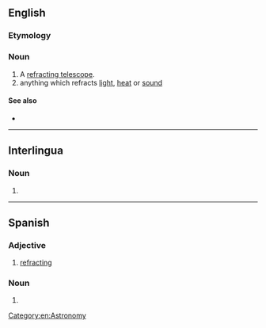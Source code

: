 ==English==
{{wikipedia}}

===Etymology===
{{suffix|en|refract|or}}

===Noun===
{{en-noun}}

# A [[refracting telescope]].
# anything which refracts [[light]], [[heat]] or [[sound]]

====See also====
* {{l|en|reflector}}

[[Category:en:Astronomy]]

----

==Interlingua==

===Noun===
{{ia-noun|es}}

# {{l|en|refractor}}
----
==Spanish==

===Adjective===
{{es-adj|f=refractora|mpl=refractores}}

# [[refracting]]

===Noun===
{{es-noun|m}}

# {{l|en|refractor}}